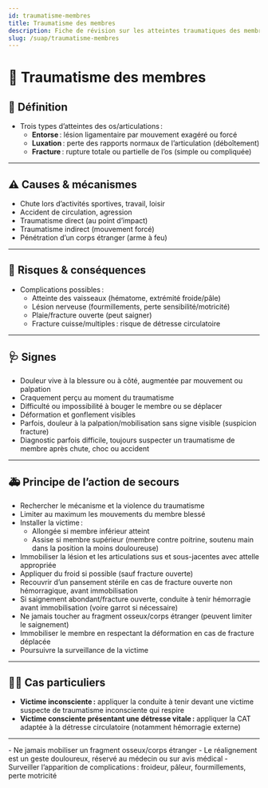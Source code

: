 ---
id: traumatisme-membres
title: Traumatisme des membres
description: Fiche de révision sur les atteintes traumatiques des membres
slug: /suap/traumatisme-membres
---


# 🦴 Traumatisme des membres

## 📝 Définition

- Trois types d’atteintes des os/articulations :  
    - **Entorse** : lésion ligamentaire par mouvement exagéré ou forcé  
    - **Luxation** : perte des rapports normaux de l’articulation (déboîtement)  
    - **Fracture** : rupture totale ou partielle de l’os (simple ou compliquée)

---

## ⚠️ Causes & mécanismes

- Chute lors d’activités sportives, travail, loisir
- Accident de circulation, agression
- Traumatisme direct (au point d’impact)
- Traumatisme indirect (mouvement forcé)
- Pénétration d’un corps étranger (arme à feu)

---

## 🚨 Risques & conséquences

- Complications possibles :  
    - Atteinte des vaisseaux (hématome, extrémité froide/pâle)
    - Lésion nerveuse (fourmillements, perte sensibilité/motricité)
    - Plaie/fracture ouverte (peut saigner)
    - Fracture cuisse/multiples : risque de détresse circulatoire

---

## 🩺 Signes

- Douleur vive à la blessure ou à côté, augmentée par mouvement ou palpation
- Craquement perçu au moment du traumatisme
- Difficulté ou impossibilité à bouger le membre ou se déplacer
- Déformation et gonflement visibles
- Parfois, douleur à la palpation/mobilisation sans signe visible (suspicion fracture)
- Diagnostic parfois difficile, toujours suspecter un traumatisme de membre après chute, choc ou accident

---

## 🚑 Principe de l’action de secours

- Rechercher le mécanisme et la violence du traumatisme
- Limiter au maximum les mouvements du membre blessé
- Installer la victime :  
    - Allongée si membre inférieur atteint  
    - Assise si membre supérieur (membre contre poitrine, soutenu main dans la position la moins douloureuse)
- Immobiliser la lésion et les articulations sus et sous-jacentes avec attelle appropriée
- Appliquer du froid si possible (sauf fracture ouverte)
- Recouvrir d’un pansement stérile en cas de fracture ouverte non hémorragique, avant immobilisation
- Si saignement abondant/fracture ouverte, conduite à tenir hémorragie avant immobilisation (voire garrot si nécessaire)
- Ne jamais toucher au fragment osseux/corps étranger (peuvent limiter le saignement)
- Immobiliser le membre en respectant la déformation en cas de fracture déplacée
- Poursuivre la surveillance de la victime

---

## 👩‍⚕️ Cas particuliers

- **Victime inconsciente :** appliquer la conduite à tenir devant une victime suspecte de traumatisme inconsciente qui respire
- **Victime consciente présentant une détresse vitale :** appliquer la CAT adaptée à la détresse circulatoire (notamment hémorragie externe)

---

<Admonition type="caution">
- Ne jamais mobiliser un fragment osseux/corps étranger
- Le réalignement est un geste douloureux, réservé au médecin ou sur avis médical
- Surveiller l’apparition de complications : froideur, pâleur, fourmillements, perte motricité
</Admonition>
